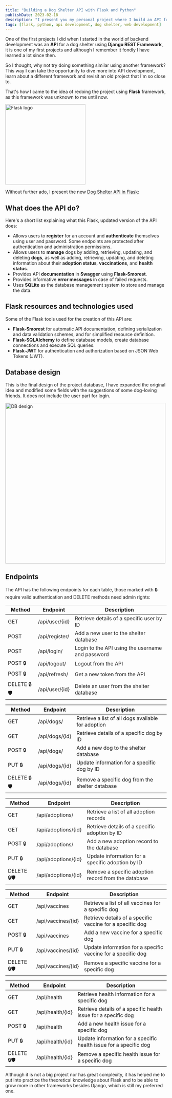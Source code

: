 ```yaml
---
title: "Building a Dog Shelter API with Flask and Python"
publishDate: 2023-02-18
description: "I present you my personal project where I build an API for a dog shelter for a friend, choosing Flask as framework"
tags: [flask, python, api development, dog shelter, web development]
---
```



One of the first projects I did when I started in the world of backend development was an **API** for a dog shelter using **Django REST Framework**, it is one of my first projects and although I remember it fondly I have learned a lot since then.

So I thought, why not try doing something similar using another framework? This way I can take the opportunity to dive more into API development, learn about a different framework and revisit an old project that I'm so close to.

That's how I came to the idea of redoing the project using **Flask** framework, as this framework was unknown to me until now.

<div className="flex justify-center">
    <Image src={picture_logo} alt="Flask logo" width="250px" />
</div>

Without further ado, I present the new [Dog Shelter API in Flask](https://github.com/bermudev/dog-shelter-api):

## What does the API do?

Here's a short list explaining what this Flask, updated version of the API does:

- Allows users to **register** for an account and **authenticate** themselves using user and password. Some endpoints are protected after authentication and administration permissions.
- Allows users to **manage** dogs by adding, retrieving, updating, and deleting **dogs**, as well as adding, retrieving, updating, and deleting information about their **adoption status**, **vaccinations**, and **health status**.
- Provides API **documentation** in **Swagger** using **Flask-Smorest**.
- Provides informative **error messages** in case of failed requests.
- Uses **SQLite** as the database management system to store and manage the data.

## Flask resources and technologies used

Some of the Flask tools used for the creation of this API are:

- **Flask-Smorest** for automatic API documentation, defining serialization and data validation schemes, and for simplified resource definition.
- **Flask-SQLAlchemy** to define database models, create database connections and execute SQL queries.
- **Flask-JWT** for authentication and authorization based on JSON Web Tokens (JWT).

## Database design

This is the final design of the project database, I have expanded the original idea and modified some fields with the suggestions of some dog-loving friends. It does not include the user part for login.

<div className="flex justify-center">
    <Image src={picture_db} alt="DB design" width="500px" />
</div>

## Endpoints

The API has the following endpoints for each table, those marked with 🔒 require valid authentication and DELETE methods need admin rights:

| Method      | Endpoint         | Description                                      |
| ----------- | ---------------- | ------------------------------------------------ |
| GET         | /api/user/\{id\} | Retrieve details of a specific user by ID        |
| POST        | /api/register/   | Add a new user to the shelter database           |
| POST        | /api/login/      | Login to the API using the username and password |
| POST 🔒     | /api/logout/     | Logout from the API                              |
| POST 🔒     | /api/refresh/    | Get a new token from the API                     |
| DELETE 🔒🛡️ | /api/user/\{id\} | Delete an user from the shelter database         |

| Method      | Endpoint         | Description                                        |
| ----------- | ---------------- | -------------------------------------------------- |
| GET         | /api/dogs/       | Retrieve a list of all dogs available for adoption |
| GET         | /api/dogs/\{id\} | Retrieve details of a specific dog by ID           |
| POST 🔒     | /api/dogs/       | Add a new dog to the shelter database              |
| PUT 🔒      | /api/dogs/\{id\} | Update information for a specific dog by ID        |
| DELETE 🔒🛡️ | /api/dogs/\{id\} | Remove a specific dog from the shelter database    |

| Method      | Endpoint              | Description                                         |
| ----------- | --------------------- | --------------------------------------------------- |
| GET         | /api/adoptions/       | Retrieve a list of all adoption records             |
| GET         | /api/adoptions/\{id\} | Retrieve details of a specific adoption by ID       |
| POST 🔒     | /api/adoptions/       | Add a new adoption record to the database           |
| PUT 🔒      | /api/adoptions/\{id\} | Update information for a specific adoption by ID    |
| DELETE 🔒🛡️ | /api/adoptions/\{id\} | Remove a specific adoption record from the database |

| Method      | Endpoint             | Description                                                  |
| ----------- | -------------------- | ------------------------------------------------------------ |
| GET         | /api/vaccines        | Retrieve a list of all vaccines for a specific dog           |
| GET         | /api/vaccines/\{id\} | Retrieve details of a specific vaccine for a specific dog    |
| POST 🔒     | /api/vaccines        | Add a new vaccine for a specific dog                         |
| PUT 🔒      | /api/vaccines/\{id\} | Update information for a specific vaccine for a specific dog |
| DELETE 🔒🛡️ | /api/vaccines/\{id\} | Remove a specific vaccine for a specific dog                 |

| Method      | Endpoint           | Description                                                       |
| ----------- | ------------------ | ----------------------------------------------------------------- |
| GET         | /api/health        | Retrieve health information for a specific dog                    |
| GET         | /api/health/\{id\} | Retrieve details of a specific health issue for a specific dog    |
| POST 🔒     | /api/health        | Add a new health issue for a specific dog                         |
| PUT 🔒      | /api/health/\{id\} | Update information for a specific health issue for a specific dog |
| DELETE 🔒🛡️ | /api/health/\{id\} | Remove a specific health issue for a specific dog                 |

Although it is not a big project nor has great complexity, it has helped me to put into practice the theoretical knowledge about Flask and to be able to grow more in other frameworks besides Django, which is still my preferred one.
